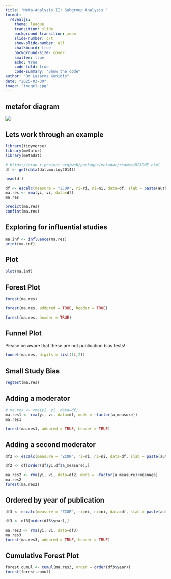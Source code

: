 ```yaml
---
title: "Meta-Analysis II: Subgroup Analysis "
format: 
  revealjs:
    theme: league
    transition: slide
    background-transition: zoom
    slide-number: c/t
    show-slide-number: all
    chalkboard: true
    background-size: cover
    smaller: true
    echo: true
    code-fold: true
    code-summary: "Show the code"
author: "Dr Lazaros Gonidis"
date: "2025-03-30"
image: "image1.jpg"
---
```


## metafor diagram

![](metafor.JPG)

## Lets work through an example

```r
library(tidyverse)
library(metafor)
library(metadat)

# https://cran.r-project.org/web/packages/metadat/readme/README.html
df <- get(data(dat.molloy2014))

head(df)
```

```r
df <- escalc(measure = "ZCOR", ri=ri, ni=ni, data=df, slab = paste(authors, year, sep=","))
ma.res <- rma(yi, vi, data=df)
ma.res
```

```r
predict(ma.res)
confint(ma.res)
```

## Exploring for influential studies

```r
ma.inf <- influence(ma.res)
print(ma.inf)
```

## Plot

```r
plot(ma.inf)
```

## Forest Plot

```r
forest(ma.res)
```

```r
forest(ma.res, addpred = TRUE, header = TRUE)

```

```r
forest(ma.res, header = TRUE)
```

## Funnel Plot

Please be aware that these are not publication bias tests!

```r
funnel(ma.res, digits = list(1L,2))
```

## Small Study Bias

```r
regtest(ma.res)
```

## Adding a moderator

```r
# ma.res <- rma(yi, vi, data=df)
ma.res1 <- rma(yi, vi, data=df, mods = ~factor(a_measure))
ma.res1
```

```r
forest(ma.res1, addpred = TRUE, header = TRUE)
```

## Adding a second moderator

```r


df2 <- escalc(measure = "ZCOR", ri=ri, ni=ni, data=df, slab = paste(authors, year, sep=","))

df2 <- df[order(df$yi,df$a_measure),] 

ma.res2 <- rma(yi, vi, data=df2, mods = ~factor(a_measure)+meanage)
ma.res2
forest(ma.res2)
```

## Ordered by year of publication

```r
df3 <- escalc(measure = "ZCOR", ri=ri, ni=ni, data=df, slab = paste(authors, year, sep=","))

df3 <- df3[order(df3$year),] 

ma.res3 <- rma(yi, vi, data=df3)
ma.res3
forest(ma.res3, addpred = TRUE, header = TRUE)
```

## Cumulative Forest Plot

```r
forest.cumul <- cumul(ma.res3, order = order(df3$year))
forest(forest.cumul)
```
